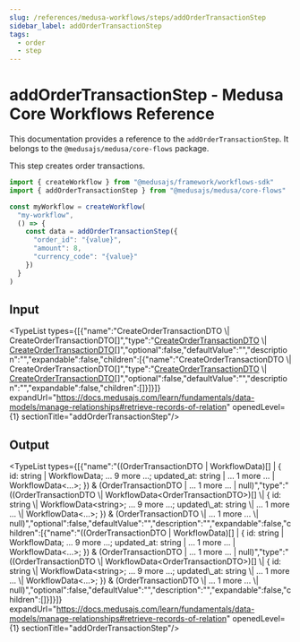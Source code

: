 ```yaml
---
slug: /references/medusa-workflows/steps/addOrderTransactionStep
sidebar_label: addOrderTransactionStep
tags:
  - order
  - step
---
```



# addOrderTransactionStep - Medusa Core Workflows Reference

This documentation provides a reference to the `addOrderTransactionStep`. It belongs to the `@medusajs/medusa/core-flows` package.

This step creates order transactions.

```ts title="src/workflows/my-workflow.ts"
import { createWorkflow } from "@medusajs/framework/workflows-sdk"
import { addOrderTransactionStep } from "@medusajs/medusa/core-flows"

const myWorkflow = createWorkflow(
  "my-workflow",
  () => {
    const data = addOrderTransactionStep({
      "order_id": "{value}",
      "amount": 8,
      "currency_code": "{value}"
    })
  }
)
```
  

## Input

<TypeList types={[{"name":"CreateOrderTransactionDTO \\| CreateOrderTransactionDTO[]","type":"[CreateOrderTransactionDTO](../../../../../order/interfaces/order.CreateOrderTransactionDTO/page.mdx) \\| [CreateOrderTransactionDTO](../../../../../order/interfaces/order.CreateOrderTransactionDTO/page.mdx)[]","optional":false,"defaultValue":"","description":"","expandable":false,"children":[{"name":"CreateOrderTransactionDTO \\| CreateOrderTransactionDTO[]","type":"[CreateOrderTransactionDTO](../../../../../order/interfaces/order.CreateOrderTransactionDTO/page.mdx) \\| [CreateOrderTransactionDTO](../../../../../order/interfaces/order.CreateOrderTransactionDTO/page.mdx)[]","optional":false,"defaultValue":"","description":"","expandable":false,"children":[]}]}]} expandUrl="https://docs.medusajs.com/learn/fundamentals/data-models/manage-relationships#retrieve-records-of-relation" openedLevel={1} sectionTitle="addOrderTransactionStep"/>

## Output

<TypeList types={[{"name":"((OrderTransactionDTO | WorkflowData<OrderTransactionDTO>)[] | { id: string | WorkflowData<string>; ... 9 more ...; updated_at: string | ... 1 more ... | WorkflowData<...>; }) & (OrderTransactionDTO | ... 1 more ... | null)","type":"((OrderTransactionDTO \\| WorkflowData&#60;OrderTransactionDTO&#62;)[] \\| &#123; id: string \\| WorkflowData&#60;string&#62;; ... 9 more ...; updated\\_at: string \\| ... 1 more ... \\| WorkflowData&#60;...&#62;; &#125;) & (OrderTransactionDTO \\| ... 1 more ... \\| null)","optional":false,"defaultValue":"","description":"","expandable":false,"children":[{"name":"((OrderTransactionDTO | WorkflowData<OrderTransactionDTO>)[] | { id: string | WorkflowData<string>; ... 9 more ...; updated_at: string | ... 1 more ... | WorkflowData<...>; }) & (OrderTransactionDTO | ... 1 more ... | null)","type":"((OrderTransactionDTO \\| WorkflowData&#60;OrderTransactionDTO&#62;)[] \\| &#123; id: string \\| WorkflowData&#60;string&#62;; ... 9 more ...; updated\\_at: string \\| ... 1 more ... \\| WorkflowData&#60;...&#62;; &#125;) & (OrderTransactionDTO \\| ... 1 more ... \\| null)","optional":false,"defaultValue":"","description":"","expandable":false,"children":[]}]}]} expandUrl="https://docs.medusajs.com/learn/fundamentals/data-models/manage-relationships#retrieve-records-of-relation" openedLevel={1} sectionTitle="addOrderTransactionStep"/>
